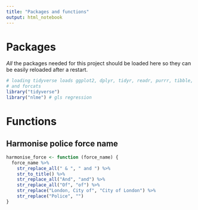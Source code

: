 ```yaml
---
title: "Packages and functions"
output: html_notebook
---
```


# Packages

*All* the packages needed for this project should be loaded here so they can be
easily reloaded after a restart.

```r
# loading tidyverse loads ggplot2, dplyr, tidyr, readr, purrr, tibble, stringr 
# and forcats
library("tidyverse")
library("nlme") # gls regression
```

# Functions

## Harmonise police force name

```r
harmonise_force <- function (force_name) {
  force_name %>% 
    str_replace_all(" & ", " and ") %>% 
    str_to_title() %>% 
    str_replace_all("And", "and") %>% 
    str_replace_all("Of", "of") %>% 
    str_replace("London, City of", "City of London") %>% 
    str_replace("Police", "")
}
```

